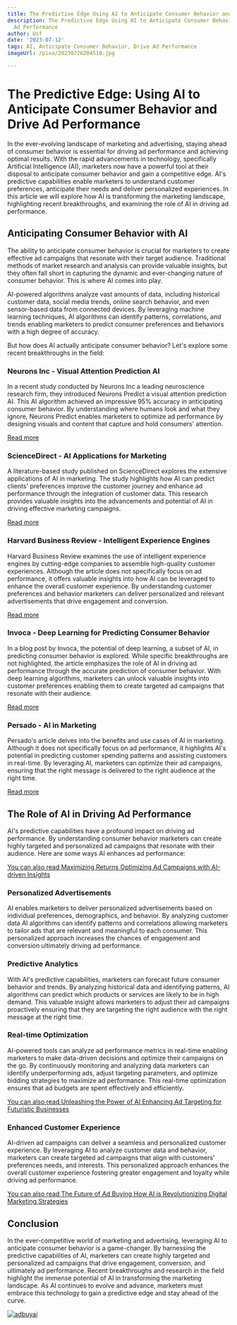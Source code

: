 ```yaml
---
title: The Predictive Edge Using AI to Anticipate Consumer Behavior and Drive Ad Performance
description: The Predictive Edge Using AI to Anticipate Consumer Behavior and Drive
  Ad Performance
author: Usf
date: '2023-07-12'
tags: AI, Anticipate Consumer Behavior, Drive Ad Performance
imageUrl: /pixa/20230726204510.jpg

---
```

# The  Predictive Edge: Using AI to Anticipate Consumer Behavior and Drive Ad Performance

In the ever-evolving landscape of marketing  and advertising, staying ahead of consumer behavior is essential for driving ad performance and achieving optimal results. With the rapid advancements in technology, specifically  Artificial Intelligence (AI), marketers now have a powerful tool at their disposal to anticipate consumer behavior and gain  a competitive edge. AI's predictive  capabilities enable marketers to understand customer preferences, anticipate their needs and deliver personalized experiences. In this article we will explore how AI  is transforming the marketing landscape, highlighting recent breakthroughs, and examining the role of AI in  driving ad performance.

## Anticipating Consumer Behavior with AI

The ability to anticipate consumer behavior is crucial for marketers to create effective ad campaigns that resonate with their target audience. Traditional methods of market research and analysis can  provide valuable insights, but they often fall short in capturing the  dynamic and ever-changing nature of  consumer behavior. This is where AI comes into play.

AI-powered algorithms analyze vast amounts of data, including historical  customer data, social media trends, online search behavior, and even sensor-based data from  connected  devices. By leveraging machine learning techniques, AI algorithms can identify patterns, correlations, and trends enabling marketers to predict consumer preferences and behaviors with a  high degree of accuracy.

But how does AI actually anticipate consumer behavior? Let's explore some  recent breakthroughs  in the field:

### Neurons  Inc - Visual Attention Prediction AI

In  a  recent study conducted by Neurons Inc a leading neuroscience research firm, they  introduced Neurons Predict a visual attention prediction  AI. This AI algorithm achieved an impressive 95% accuracy  in  anticipating consumer behavior. By understanding where humans look and what they ignore, Neurons Predict enables marketers to optimize ad performance  by designing visuals and content that capture  and hold consumers' attention.

[Read more](https://www.neuronsinc.com/insights/new-era-customer-experience)

### ScienceDirect - AI Applications for Marketing

A literature-based study published on ScienceDirect explores the extensive applications of AI in marketing. The study highlights  how AI can predict clients' preferences improve the customer journey and enhance ad performance through the integration of customer data. This research provides valuable insights into the advancements and potential of AI in  driving effective marketing campaigns.

[Read more](https://www.sciencedirect.com/science/article/pii/S2666603022000136)

### Harvard Business Review - Intelligent Experience Engines

Harvard Business Review examines the use of intelligent experience engines by cutting-edge companies to assemble high-quality customer experiences. Although the article does not  specifically  focus on  ad performance, it offers  valuable insights into  how AI  can  be leveraged to enhance the overall customer experience.  By understanding customer preferences and behavior marketers can deliver personalized and relevant advertisements that  drive engagement and conversion.

[Read more](https://hbr.org/2022/03/customer-experience-in-the-age-of-ai)

### Invoca - Deep  Learning for Predicting  Consumer Behavior

In a blog post by Invoca, the potential of  deep learning, a  subset of AI, in predicting consumer  behavior is explored. While specific breakthroughs are not highlighted, the article emphasizes the role  of AI in driving ad  performance through the accurate prediction of consumer behavior. With deep learning algorithms, marketers can unlock valuable  insights into customer preferences enabling them to create targeted ad campaigns that resonate with their audience.

[Read more](https://www.invoca.com/blog/the-future-of-marketing-predicting-consumer-behavior-with-ai)

### Persado - AI in Marketing

Persado's article delves into the  benefits and use cases of AI in marketing. Although it does not specifically focus on ad performance, it highlights AI's potential in predicting customer spending patterns and assisting customers in real-time. By leveraging AI, marketers can optimize their ad campaigns,  ensuring that the right message  is delivered to the right audience at  the right time.

[Read more](https://www.persado.com/articles/ai-marketing/)

## The Role of AI in Driving Ad Performance

AI's  predictive capabilities have  a profound  impact on driving  ad performance. By understanding consumer behavior marketers can  create highly targeted and personalized ad  campaigns that resonate with their  audience. Here are some ways AI enhances  ad performance:

[You  can also read Maximizing Returns Optimizing Ad Campaigns with  AI-driven Insights](Maximizing%20Returns%20Optimizing%20Ad%20Campaigns%20with%20AI-driven%20Insights)


### Personalized Advertisements

AI  enables marketers to deliver personalized advertisements based on individual preferences, demographics,  and behavior. By analyzing customer data AI algorithms can identify patterns  and correlations allowing  marketers  to tailor ads that are relevant and meaningful to each consumer. This personalized approach increases  the chances of engagement and conversion ultimately driving ad performance.

### Predictive  Analytics

With AI's predictive capabilities, marketers  can forecast  future consumer behavior and trends. By analyzing historical data and identifying patterns, AI algorithms can predict which products or services are likely to be  in high demand. This valuable  insight allows marketers  to adjust their  ad campaigns proactively ensuring  that they are targeting the right audience  with the right message at the right time.

###  Real-time Optimization

AI-powered tools can analyze ad performance  metrics in real-time  enabling marketers to make  data-driven decisions and optimize their campaigns on the go. By continuously monitoring and analyzing data marketers can identify underperforming ads, adjust  targeting parameters, and optimize bidding strategies to maximize ad performance. This real-time optimization ensures that ad budgets are spent  effectively and efficiently.

[You can also read Unleashing  the Power of AI Enhancing Ad Targeting for Futuristic Businesses](Unleashing%20the%20Power%20of%20AI%20Enhancing%20Ad%20Targeting%20for%20Futuristic%20Businesses)


### Enhanced Customer Experience

AI-driven  ad campaigns can deliver a seamless and personalized customer experience. By leveraging AI to analyze customer data and behavior, marketers  can create targeted ad campaigns  that align with customers' preferences needs, and interests. This personalized approach  enhances the overall customer experience fostering greater engagement  and loyalty while driving ad performance.

[You can also read The Future of  Ad Buying  How AI is Revolutionizing Digital Marketing Strategies](The%20Future%20of%20Ad%20Buying%20How%20AI%20is%20Revolutionizing%20Digital%20Marketing%20Strategies)


## Conclusion

In the ever-competitive world of  marketing and advertising, leveraging AI to anticipate consumer behavior  is a  game-changer. By  harnessing the predictive capabilities of AI, marketers can create highly targeted and personalized ad campaigns that drive  engagement, conversion, and ultimately ad performance. Recent breakthroughs and research in the field highlight the immense potential of AI in transforming the marketing landscape.  As AI continues to  evolve and advance, marketers must  embrace this technology to gain a predictive edge and stay ahead of the curve.

[![adbuyai](https://adbuyai.com)](https://adbuyai.com)